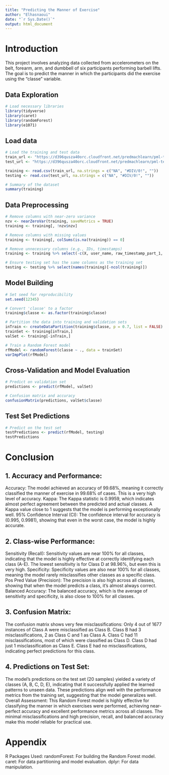 ---
title: "Predicting the Manner of Exercise"
author: "Elhasnaoui"
date: "`r Sys.Date()`"
output: html_document
---

# Introduction

This project involves analyzing data collected from accelerometers on the belt, forearm, arm, and dumbbell of six participants performing barbell lifts. The goal is to predict the manner in which the participants did the exercise using the "classe" variable. 

## Data Exploration

```{r setup, include=FALSE}
# Load necessary libraries
library(tidyverse)
library(caret)
library(randomForest)
library(e1071)
```

## Load data

```{r}
# Load the training and test data
train_url <- "https://d396qusza40orc.cloudfront.net/predmachlearn/pml-training.csv"
test_url <- "https://d396qusza40orc.cloudfront.net/predmachlearn/pml-testing.csv"

training <- read.csv(train_url, na.strings = c("NA", "#DIV/0!", ""))
testing <- read.csv(test_url, na.strings = c("NA", "#DIV/0!", ""))

# Summary of the dataset
summary(training)
```

## Data Preprocessing

```{r}
# Remove columns with near-zero variance
nzv <- nearZeroVar(training, saveMetrics = TRUE)
training <- training[, !nzv$nzv]

# Remove columns with missing values
training <- training[, colSums(is.na(training)) == 0]

# Remove unnecessary columns (e.g., IDs, timestamps)
training <- training %>% select(-c(X, user_name, raw_timestamp_part_1, raw_timestamp_part_2, cvtd_timestamp, num_window,))

# Ensure testing set has the same columns as the training set
testing <- testing %>% select(names(training)[-ncol(training)])
```

## Model Building

```{r}
# Set seed for reproducibility
set.seed(12345)

# Convert 'classe' to a factor
training$classe <- as.factor(training$classe)

# Partition the data into training and validation sets
inTrain <- createDataPartition(training$classe, p = 0.7, list = FALSE)
trainSet <- training[inTrain,]
valSet <- training[-inTrain,]

# Train a Random Forest model
rfModel <- randomForest(classe ~ ., data = trainSet)
varImpPlot(rfModel)
```

## Cross-Validation and Model Evaluation

```{r}
# Predict on validation set
predictions <- predict(rfModel, valSet)

# Confusion matrix and accuracy
confusionMatrix(predictions, valSet$classe)
```

## Test Set Predictions

```{r}
# Predict on the test set
testPredictions <- predict(rfModel, testing)
testPredictions
```

# Conclusion

## 1. Accuracy and Performance:
Accuracy: The model achieved an accuracy of 99.68%, meaning it correctly classified the manner of exercise in 99.68% of cases. This is a very high level of accuracy.
Kappa: The Kappa statistic is 0.9959, which indicates almost perfect agreement between the predicted and actual classes. A Kappa value close to 1 suggests that the model is performing exceptionally well.
95% Confidence Interval (CI): The confidence interval for accuracy is (0.995, 0.9981), showing that even in the worst case, the model is highly accurate.

## 2. Class-wise Performance:
Sensitivity (Recall): Sensitivity values are near 100% for all classes, indicating that the model is highly effective at correctly identifying each class (A-E).
The lowest sensitivity is for Class D at 98.96%, but even this is very high.
Specificity: Specificity values are also near 100% for all classes, meaning the model rarely misclassifies other classes as a specific class.
Pos Pred Value (Precision): The precision is also high across all classes, showing that when the model predicts a class, it's almost always correct.
Balanced Accuracy: The balanced accuracy, which is the average of sensitivity and specificity, is also close to 100% for all classes.

## 3. Confusion Matrix:
The confusion matrix shows very few misclassifications:
Only 4 out of 1677 instances of Class A were misclassified as Class B.
Class B had 3 misclassifications, 2 as Class C and 1 as Class A.
Class C had 11 misclassifications, most of which were classified as Class D.
Class D had just 1 misclassification as Class E.
Class E had no misclassifications, indicating perfect predictions for this class.

## 4. Predictions on Test Set:
The model's predictions on the test set (20 samples) yielded a variety of classes (A, B, C, D, E), indicating that it successfully applied the learned patterns to unseen data.
These predictions align well with the performance metrics from the training set, suggesting that the model generalizes well.
Overall Assessment:
This Random Forest model is highly effective for classifying the manner in which exercises were performed, achieving near-perfect accuracy and excellent performance metrics across all classes. The minimal misclassifications and high precision, recall, and balanced accuracy make this model reliable for practical use.

# Appendix
R Packages Used:
randomForest: For building the Random Forest model.
caret: For data partitioning and model evaluation.
dplyr: For data manipulation.
